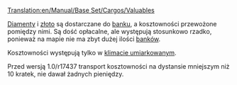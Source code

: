 [[Translation:en/Manual/Base Set/Cargos/Valuables]]

{{pl/Manual/Base Set/Cargos/Ładunek|name=Kosztowności
|image=en/Manual/Base Set/Cargos/Valuables.png
|produced=[[pl/Manual/Base Set/Industries/Bank|Bank]]
|accepted=[[pl/Manual/Base Set/Industries/Bank|Bank]]
}}
[[pl/Manual/Base Set/Cargos/Diamenty|Diamenty]] i [[pl/Manual/Base Set/Cargos/Złoto|złoto]] są dostarczane do [[pl/Manual/Base Set/Industries/Bank|banku]], a kosztowności przewożone pomiędzy nimi. Są dość opłacalne, ale występują stosunkowo rzadko, ponieważ na mapie nie ma zbyt dużej ilości [[pl/Manual/Base Set/Industries/Bank|banków]].

Kosztowności występują tylko w [[pl/Manual/Klimat#umiarkowany|klimacie umiarkowanym]].

Przed wersją 1.0/r17437 transport kosztowności na dystansie mniejszym niż 10 kratek, nie dawał żadnych pieniędzy.

{{pl/Manual/Navbox Ładunek}}